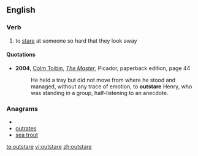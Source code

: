 ==English==

===Verb===
{{en-verb|outstares|outstaring|outstared}}

# to [[stare]] at someone so hard that they look away

====Quotations====
*'''2004''', [[w:Colm Toibin|Colm Toibin]], ''[[w:The Master (novel)|The Master]]'', Picador, paperback edition, page 44
*:He held a tray but did not move from where he stood and managed, without any trace of emotion, to '''outstare''' Henry, who was standing in a group, half-listening to an anecdote.

===Anagrams===
* {{alphagram|aeorsttu}}
* [[outrates#English|outrates]]
* [[sea trout#English|sea trout]]

[[te:outstare]]
[[vi:outstare]]
[[zh:outstare]]